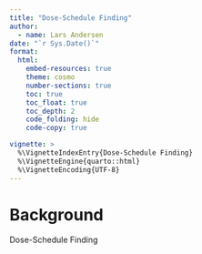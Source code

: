 ```yaml
---
title: "Dose-Schedule Finding"
author:
  - name: Lars Andersen
date: "`r Sys.Date()`"
format:
  html:
    embed-resources: true
    theme: cosmo
    number-sections: true
    toc: true
    toc_float: true
    toc_depth: 2
    code_folding: hide
    code-copy: true

vignette: >
  %\VignetteIndexEntry{Dose-Schedule Finding}
  %\VignetteEngine{quarto::html}
  %\VignetteEncoding{UTF-8}
---
```


\newpage

# **Background**
Dose-Schedule Finding

